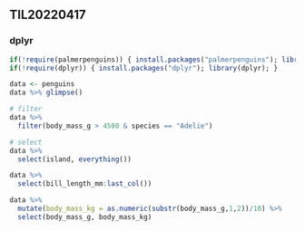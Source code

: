 ## TIL20220417

### dplyr

```r
if(!require(palmerpenguins)) { install.packages("palmerpenguins"); library(palmerpenguins); }
if(!require(dplyr)) { install.packages("dplyr"); library(dplyr); }

data <- penguins
data %>% glimpse()
```

```r
# filter
data %>%
  filter(body_mass_g > 4500 & species == "Adelie")
```

```r
# select
data %>% 
  select(island, everything())
```

```r
data %>% 
  select(bill_length_mm:last_col())
```

```r
data %>%
  mutate(body_mass_kg = as.numeric(substr(body_mass_g,1,2))/10) %>% 
  select(body_mass_g, body_mass_kg)
```

